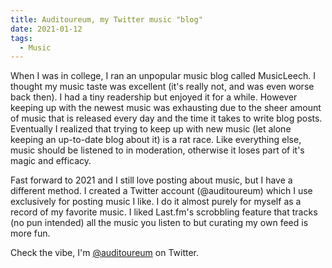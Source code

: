 ```yaml
---
title: Auditoureum, my Twitter music "blog"
date: 2021-01-12
tags:
  - Music
---
```


When I was in college, I ran an unpopular music blog called MusicLeech. I thought my music taste was excellent (it's really not, and was even worse back then). I had a tiny readership but enjoyed it for a while. However keeping up with the newest music was exhausting due to the sheer amount of music that is released every day and the time it takes to write blog posts. Eventually I realized that trying to keep up with new music (let alone keeping an up-to-date blog about it) is a rat race. Like everything else, music should be listened to in moderation, otherwise it loses part of it's magic and efficacy.

Fast forward to 2021 and I still love posting about music, but I have a different method. I created a Twitter account (@auditoureum) which I use exclusively for posting music I like. I do it almost purely for myself as a record of my favorite music. I liked Last.fm's scrobbling feature that tracks (no pun intended) all the music you listen to but curating my own feed is more fun.

Check the vibe, I'm [@auditoureum](https://twitter.com/auditoureum) on Twitter.
